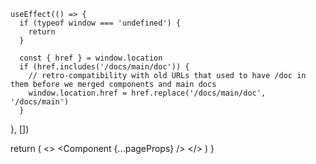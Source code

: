 
    useEffect(() => {
      if (typeof window === 'undefined') {
        return
      }

      const { href } = window.location
      if (href.includes('/docs/main/doc')) {
        // retro-compatibility with old URLs that used to have /doc in them before we merged components and main docs
        window.location.href = href.replace('/docs/main/doc', '/docs/main')
      }
  }, [])

  return (
    <>
      <Head>
        <link rel="icon" type="image/x-icon" href="/assets/images/logo/platon.svg" />
      </Head>
      <Component {...pageProps} />
    </>
  )
}
